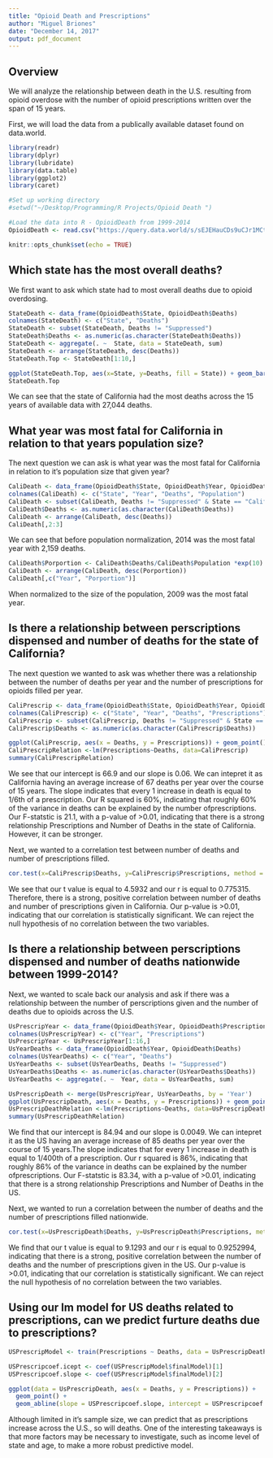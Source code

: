 ```yaml
---
title: "Opioid Death and Prescriptions"
author: "Miguel Briones"
date: "December 14, 2017"
output: pdf_document
---
```


## Overview
We will analyze the relationship between death in the U.S. resulting from opioid overdose with the number of opioid prescriptions written over the span of 15 years.

First, we will load the data from a publically available dataset found on data.world.
```r
library(readr) 
library(dplyr) 
library(lubridate) 
library(data.table) 
library(ggplot2)
library(caret)

#Set up working directory
#setwd("~/Desktop/Programming/R Projects/Opioid Death ")

#Load the data into R - OpioidDeath from 1999-2014
OpioidDeath <- read.csv("https://query.data.world/s/sEJEHauCDs9uCJr1MCtolM61NjAvdg", header=TRUE, stringsAsFactors=FALSE)

knitr::opts_chunk$set(echo = TRUE)
```


## Which state has the most overall deaths?

We first want to ask which state had to most overall deaths due to opioid overdosing.

```r
StateDeath <- data_frame(OpioidDeath$State, OpioidDeath$Deaths)
colnames(StateDeath) <- c("State", "Deaths")
StateDeath <- subset(StateDeath, Deaths != "Suppressed")
StateDeath$Deaths <- as.numeric(as.character(StateDeath$Deaths))
StateDeath <- aggregate(. ~  State, data = StateDeath, sum)
StateDeath <- arrange(StateDeath, desc(Deaths))
StateDeath.Top <- StateDeath[1:10,]

ggplot(StateDeath.Top, aes(x=State, y=Deaths, fill = State)) + geom_bar(stat = "Identity")
StateDeath.Top
```

We can see that the state of California had the most deaths across the 15 years of available data with 27,044 deaths.

## What year was most fatal for California in relation to that years population size?
The next question we can ask is what year was the most fatal for California in relation to it's population size that given year?

```r
CaliDeath <- data_frame(OpioidDeath$State, OpioidDeath$Year, OpioidDeath$Deaths, OpioidDeath$Population)
colnames(CaliDeath) <- c("State", "Year", "Deaths", "Population")
CaliDeath <- subset(CaliDeath, Deaths != "Suppressed" & State == "California")
CaliDeath$Deaths <- as.numeric(as.character(CaliDeath$Deaths))
CaliDeath <- arrange(CaliDeath, desc(Deaths))
CaliDeath[,2:3]
```

We can see that before population normalization, 2014 was the most fatal year with 2,159 deaths.

```r
CaliDeath$Porportion <- CaliDeath$Deaths/CaliDeath$Population *exp(10)
CaliDeath <- arrange(CaliDeath, desc(Porportion))
CaliDeath[,c("Year", "Porportion")]
```

When normalized to the size of the population, 2009 was the most fatal year. 

## Is there a relationship between perscriptions dispensed and number of deaths for the state of California?

The next question we wanted to ask was whether there was a relationship between the number of deaths per year and the number of prescriptions for opioids filled per year.

```r
CaliPrescrip <- data_frame(OpioidDeath$State, OpioidDeath$Year, OpioidDeath$Deaths, OpioidDeath$Prescriptions.Dispensed.by.US.Retailers.in.that.year..millions.)
colnames(CaliPrescrip) <- c("State", "Year", "Deaths", "Prescriptions")
CaliPrescrip <- subset(CaliPrescrip, Deaths != "Suppressed" & State == "California")
CaliPrescrip$Deaths <- as.numeric(as.character(CaliPrescrip$Deaths))

ggplot(CaliPrescrip, aes(x = Deaths, y = Prescriptions)) + geom_point()
CaliPrescripRelation <-lm(Prescriptions~Deaths, data=CaliPrescrip)
summary(CaliPrescripRelation)
```


We see that our intercept is 66.9 and our slope is 0.06. We can intepret it as California having an average increase of 67 deaths per year over the course of 15 years. The slope indicates that every 1 increase in death is equal to 1/6th of a prescription. Our R squared is 60%, indicating that roughly 60% of the variance in deaths can be explained by the number ofprescriptions. Our F-statstic is 21.1, with a p-value of >0.01, indicating that there is a strong relationship Prescriptions and Number of Deaths in the state of California. However, it can be stronger. 

Next, we wanted to a correlation test between number of deaths and number of prescriptions filled. 
```r
cor.test(x=CaliPrescrip$Deaths, y=CaliPrescrip$Prescriptions, method = 'pearson')
```

We see that our t value is equal to 4.5932 and our r is equal to 0.775315. Therefore, there is a strong, positive correlation between number of deaths and number of prescriptions given in California. Our p-value is >0.01, indicating that our correlation is statistically significant. We can reject the null hypothesis of no correlation between the two variables. 

## Is there a relationship between perscriptions dispensed and number of deaths nationwide between 1999-2014?

Next, we wanted to scale back our analysis and ask if there was a relationship between the number of perscriptions given and the number of deaths due to opioids across the U.S.

```r
UsPrescripYear <- data_frame(OpioidDeath$Year, OpioidDeath$Prescriptions.Dispensed.by.US.Retailers.in.that.year..millions.)
colnames(UsPrescripYear) <- c("Year", "Prescriptions")
UsPrescripYear <- UsPrescripYear[1:16,]
UsYearDeaths <- data_frame(OpioidDeath$Year, OpioidDeath$Deaths)
colnames(UsYearDeaths) <- c("Year", "Deaths")
UsYearDeaths <- subset(UsYearDeaths, Deaths != "Suppressed")
UsYearDeaths$Deaths <- as.numeric(as.character(UsYearDeaths$Deaths))
UsYearDeaths <- aggregate(. ~  Year, data = UsYearDeaths, sum)

UsPrescripDeath <- merge(UsPrescripYear, UsYearDeaths, by = 'Year')
ggplot(UsPrescripDeath, aes(x = Deaths, y = Prescriptions)) + geom_point()
UsPrescripDeathRelation <-lm(Prescriptions~Deaths, data=UsPrescripDeath)
summary(UsPrescripDeathRelation)
```

We find that our intercept is 84.94 and our slope is 0.0049. We can intepret it as the US having an average increase of 85 deaths per year over the course of 15 years.The slope indicates that for every 1 increase in death is equal to 1/400th of a prescription. Our r squared is 86%, indicating that roughly 86% of the variance in deaths can be explained by the number ofprescriptions. Our F-statstic is 83.34, with a p-value of >0.01, indicating that there is a strong relationship Prescriptions and Number of Deaths in the US. 

Next, we wanted to run a correlation between the number of deaths and the number of prescriptions filled nationwide. 

```r
cor.test(x=UsPrescripDeath$Deaths, y=UsPrescripDeath$Prescriptions, method = 'pearson')
```

We find that our t value is equal to 9.1293 and our r is equal to 0.9252994, indicating that there is a strong, positive correlation between the number of deaths and the number of prescriptions given in the US. Our p-value is >0.01, indicating that our correlation is statistically significant. We can reject the null hypothesis of no correlation between the two variables. 

## Using our lm model for US deaths related to prescriptions, can we predict furture deaths due to prescriptions?

```r
USPrescripModel <- train(Prescriptions ~ Deaths, data = UsPrescripDeath, method = "lm")

USPrescripcoef.icept <- coef(USPrescripModel$finalModel)[1]
USPrescripcoef.slope <- coef(USPrescripModel$finalModel)[2]

ggplot(data = UsPrescripDeath, aes(x = Deaths, y = Prescriptions)) +
  geom_point() +
  geom_abline(slope = USPrescripcoef.slope, intercept = USPrescripcoef.icept, color = "orange")
```

Although limited in it's sample size, we can predict that as prescriptions increase across the U.S., so will deaths. One of the interesting takeaways is that more factors may be necessary to investigate, such as income level of state and age, to make a more robust predictive model. 

